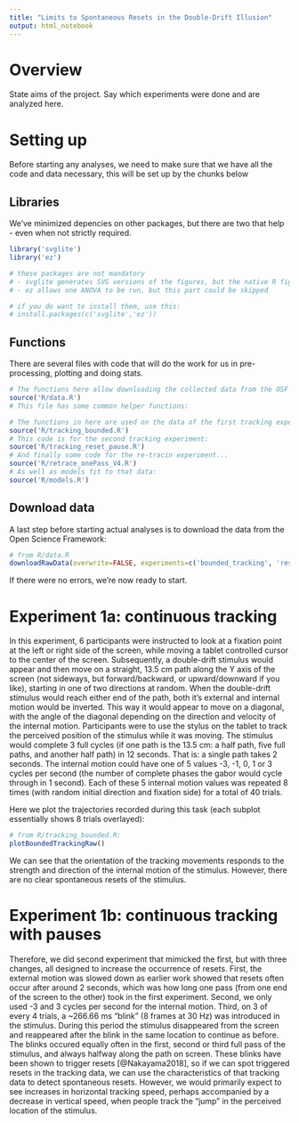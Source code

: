 ```yaml
---
title: "Limits to Spontaneous Resets in the Double-Drift Illusion"
output: html_notebook
---
```


# Overview

State aims of the project. Say which experiments were done and are analyzed here.

# Setting up

Before starting any analyses, we need to make sure that we have all the code and data necessary, this will be set up by the chunks below

## Libraries

We've minimized depencies on other packages, but there are two that help - even when not strictly required.

```r
library('svglite')
library('ez')

# these packages are not mandatory
# - svglite generates SVG versions of the figures, but the native R figures might be enough
# - ez allows one ANOVA to be run, but this part could be skipped

# if you do want to install them, use this:
# install.packages(c('svglite','ez'))

```

## Functions

There are several files with code that will do the work for us in pre-processing, plotting and doing stats.

```r
# The functions here allow downloading the collected data from the OSF project:
source('R/data.R')
# This file has some common helper functions:

# The functions in here are used on the data of the first tracking experiment:
source('R/tracking_bounded.R')
# This code is for the second tracking experiment:
source('R/tracking_reset_pause.R')
# And finally some code for the re-tracin experiment...
source('R/retrace_onePass_V4.R')
# As well as models fit to that data:
source('R/models.R')
```

## Download data

A last step before starting actual analyses is to download the data from the Open Science Framework:

```r
# from R/data.R
downloadRawData(overwrite=FALSE, experiments=c('bounded_tracking', 'reset_pause', 'onePass_V4'))
```

If there were no errors, we're now ready to start.

# Experiment 1a: continuous tracking

In this experiment, 6 participants were instructed to look at a fixation point at the left or right side of the screen, while moving a tablet controlled cursor to the center of the screen. Subsequently, a double-drift stimulus would appear and then move on a straight, 13.5 cm path along the Y axis of the screen (not sideways, but forward/backward, or upward/downward if you like), starting in one of two directions at random. When the double-drift stimulus would reach either end of the path, both it's external and internal motion would be inverted. This way it would appear to move on a diagonal, with the angle of the diagonal depending on the direction and velocity of the internal motion. Participants were to use the stylus on the tablet to track the perceived position of the stimulus while it was moving. The stimulus would complete 3 full cycles (if one path is the 13.5 cm: a half path, five full paths, and another half path) in 12 seconds. That is: a single path takes 2 seconds. The internal motion could have one of 5 values -3, -1, 0, 1 or 3 cycles per second (the number of complete phases the gabor would cycle through in 1 second). Each of these 5 internal motion values was repeated 8 times (with random initial direction and fixation side) for a total of 40 trials.

Here we plot the trajectories recorded during this task (each subplot essentially shows 8 trials overlayed):

```r
# from R/tracking_bounded.R:
plotBoundedTrackingRaw()
```

We can see that the orientation of the tracking movements responds to the strength and direction of the internal motion of the stimulus. However, there are no clear spontaneous resets of the stimulus.

# Experiment 1b: continuous tracking with pauses

Therefore, we did second experiment that mimicked the first, but with three changes, all designed to increase the occurrence of resets. First, the external motion was slowed down as earlier work showed that resets often occur after around 2 seconds, which was how long one pass (from one end of the screen to the other) took in the first experiment. Second, we only used -3 and 3 cycles per second for the internal motion. Third, on 3 of every 4 trials, a ~266.66 ms "blink" (8 frames at 30 Hz) was introduced in the stimulus. During this period the stimulus disappeared from the screen and reappeared after the blink in the same location to continue as before. The blinks occured equally often in the first, second or third full pass of the stimulus, and always halfway along the path on screen. These blinks have been shown to trigger resets [@Nakayama2018], so if we can spot triggered resets in the tracking data, we can use the characteristics of that tracking data to detect spontaneous resets. However, we would primarily expect to see increases in horizontal tracking speed, perhaps accompanied by a decrease in vertical speed, when people track the "jump" in the perceived location of the stimulus.



